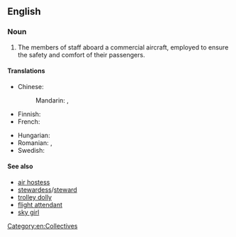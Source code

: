 ==English==
{{wikipedia}}

===Noun===
{{en-noun|s|cabin crew}}

# {{lb|en|aviation}} The members of staff aboard a commercial aircraft, employed to ensure the safety and comfort of their passengers.

====Translations====
{{trans-top|members of staff aboard aircraft}}
* Chinese:
*: Mandarin: {{t|cmn|機組人員}}, {{t|cmn|机组人员|tr=jīzǔ rényuán}}
* Finnish: {{t+|fi|matkustamohenkilökunta}}
* French: {{t|fr|personnel navigant}}
{{trans-mid}}
* Hungarian: {{t|hu|légiutas-kísérő (személyzet)}}
* Romanian: {{t|ro|personal de navigație|n}}, {{t+|ro|personal navigant|n}}
* Swedish: {{t+|sv|kabinpersonal|c}}
{{trans-bottom}}

====See also====
* [[air hostess]]
* [[stewardess]]/[[steward]]
* [[trolley dolly]]
* [[flight attendant]]
* [[sky girl]]

[[Category:en:Collectives]]